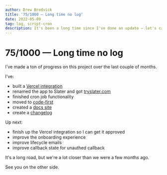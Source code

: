 ```yaml
---
author: Drew Bredvick
title: '75/1000 — Long time no log'
date: 2022-05-09
tag: log, script-cron
description: It's been a long time since I've done an update — let's catch you up.
---
```


# 75/1000 — Long time no log

I've made a ton of progress on this project over the last couple of months.

I've:

- built a [Vercel integration](https://vercel.com/integrations/slater)
- renamed the app to Slater and got [tryslater.com](https://tryslater.com)
- finished cron job functionality
- moved to [code-first](https://tryslater.com/docs)
- created a [docs site](https://tryslater.com/docs)
- create a [changelog](https://changelog.tryslater.com)

Up next:

- finish up the Vercel integration so I can get it approved
- improve the onboarding experience
- improve lifecycle emails
- improve callback state for unauthed callback

It's a long road, but we're a lot closer than we were a few months ago.

See you on the other side.
